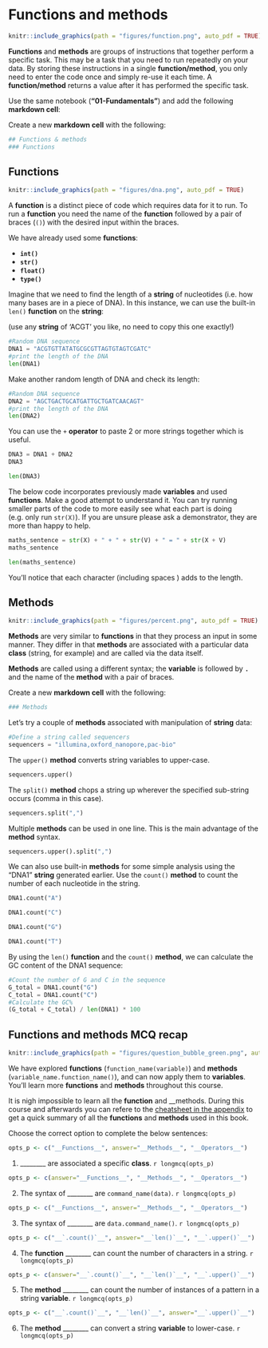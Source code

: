 # Functions and methods
```r
knitr::include_graphics(path = "figures/function.png", auto_pdf = TRUE)
```

__Functions__ and __methods__ are groups of instructions that together perform a specific task. 
This may be a task that you need to run repeatedly on your data.
By storing these instructions in a single __function/method__, you only need to enter the code once and simply re-use it each time. 
A __function/method__ returns a value after it has performed the specific task.

Use the same notebook (__"01-Fundamentals"__) and add the following __markdown cell__:

Create a new __markdown cell__ with the following:

```python
## Functions & methods
### Functions
```

## Functions
```r
knitr::include_graphics(path = "figures/dna.png", auto_pdf = TRUE)
```

A __function__ is a distinct piece of code which requires data for it to run.
To run a __function__ you need the name of the __function__ followed by a pair of braces (`()`) with the desired input within the braces. 

We have already used some __functions__: 
 
 - __`int()`__
 - __`str()`__
 - __`float()`__
 - __`type()`__
 
Imagine that we need to find the length of a __string__ of nucleotides (i.e. how many bases are in a piece of DNA).
In this instance, we can use the built-in `len()` __function__ on the __string__:

(use any __string__ of 'ACGT' you like, no need to copy this one exactly!)

```python
#Random DNA sequence
DNA1 = "ACGTGTTATATGCGCGTTAGTGTAGTCGATC"
#print the length of the DNA
len(DNA1)
```

Make another random length of DNA and check its length:

```python
#Random DNA sequence
DNA2 = "AGCTGACTGCATGATTGCTGATCAACAGT"
#print the length of the DNA
len(DNA2)
```

You can use the `+` __operator__ to paste 2 or more strings together which is useful.

```python
DNA3 = DNA1 + DNA2
DNA3
```

```python
len(DNA3)
```

The below code incorporates previously made __variables__ and used __functions__.
Make a good attempt to understand it.
You can try running smaller parts of the code to more easily see what each part is doing (e.g. only run `str(X)`).
If you are unsure please ask a demonstrator, they are more than happy to help.

```python
maths_sentence = str(X) + " + " + str(V) + " = " + str(X + V)
maths_sentence
```

```python
len(maths_sentence)
```

You'll notice that each character (including spaces ` `) adds to the length.

## Methods
```r
knitr::include_graphics(path = "figures/percent.png", auto_pdf = TRUE)
```

__Methods__ are very similar to __functions__ in that they process an input in some manner.
They differ in that __methods__ are associated with a particular data __class__ (string, for example) and are called via the data itself. 

__Methods__ are called using a different syntax; the __variable__ is followed by __`.`__ and the name of the __method__ with a pair of braces.

Create a new __markdown cell__ with the following:

```python
### Methods
```

Let's try a couple of __methods__ associated with manipulation of __string__ data:

```python
#Define a string called sequencers
sequencers = "illumina,oxford_nanopore,pac-bio"
```

The `upper()` __method__ converts string variables to upper-case.

```python
sequencers.upper()
```

The `split()` __method__ chops a string up wherever the specified sub-string occurs (comma in this case).

```python
sequencers.split(",")
```

Multiple __methods__ can be used in one line. 
This is the main advantage of the __method__ syntax.

```python
sequencers.upper().split(",")
```

We can also use built-in __methods__ for some simple analysis using the "DNA1" __string__ generated earlier.
Use the `count()` __method__ to count the number of each nucleotide in the string.

```python
DNA1.count("A")
```
```python
DNA1.count("C")
```
```python
DNA1.count("G")
```
```python
DNA1.count("T")
```

By using the `len()` __function__ and the `count()` __method__, we can calculate the GC content of the DNA1 sequence:

```python
#Count the number of G and C in the sequence
G_total = DNA1.count("G")
C_total = DNA1.count("C")
#Calculate the GC%
(G_total + C_total) / len(DNA1) * 100
```

## Functions and methods MCQ recap
```r
knitr::include_graphics(path = "figures/question_bubble_green.png", auto_pdf = TRUE)
```

We have explored __functions__ (`function_name(variable)`) and __methods__ (`variable_name.function_name()`), and can now apply them to __variables__.
You'll learn more __functions__ and __methods__ throughout this course.

It is nigh impossible to learn all the __function__ and __methods.
During this course and afterwards you can refere to the [cheatsheet in the appendix](#cheatsheet) to get a quick summary of all the __functions__ and __methods__ used in this book.

Choose the correct option to complete the below sentences:

```r
opts_p <- c("__Functions__", answer="__Methods__", "__Operators__")
```
1. ________ are associated a specific __class__. `r longmcq(opts_p)`

```r
opts_p <- c(answer="__Functions__", "__Methods__", "__Operators__")
```
2. The syntax of ________ are `command_name(data)`. `r longmcq(opts_p)`

```r
opts_p <- c("__Functions__", answer="__Methods__", "__Operators__")
```
3. The syntax of ________ are `data.command_name()`. `r longmcq(opts_p)`

```r
opts_p <- c("__`.count()`__", answer="__`len()`__", "__`.upper()`__")
```
4. The __function__ ________ can count the number of characters in a string. `r longmcq(opts_p)`

```r
opts_p <- c(answer="__`.count()`__", "__`len()`__", "__`.upper()`__")
```
5. The __method__ ________ can count the number of instances of a pattern in a string __variable__. `r longmcq(opts_p)`

```r
opts_p <- c("__`.count()`__", "__`len()`__", answer="__`.upper()`__")
```
6. The __method__ ________ can convert a string __variable__ to lower-case. `r longmcq(opts_p)`

